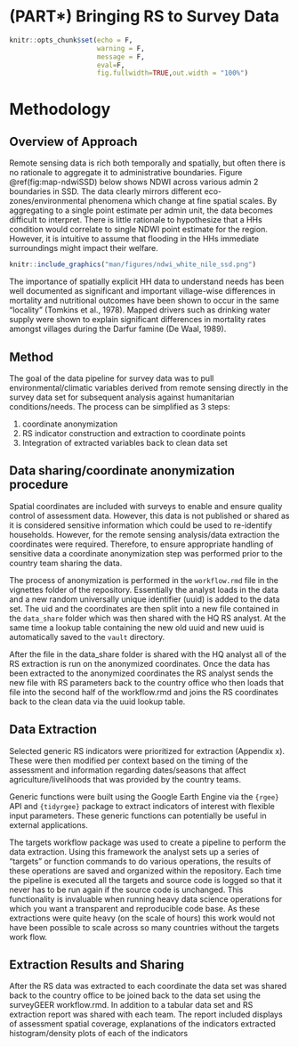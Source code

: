 
# (PART\*) Bringing RS to Survey Data {-}

```{r eval = T, echo=F}
knitr::opts_chunk$set(echo = F,
                      warning = F,
                      message = F,
                      eval=F,
                      fig.fullwidth=TRUE,out.width = "100%")
```


# Methodology

## Overview of Approach

Remote sensing data is rich both temporally and spatially, but often there is no rationale to aggregate it to administrative boundaries. Figure \@ref(fig:map-ndwiSSD) below shows NDWI across various admin 2 boundaries in SSD. The data clearly mirrors different eco-zones/environmental phenomena which change at fine spatial scales. By aggregating to a single point estimate per admin unit, the data becomes difficult to interpret. There is little rationale to hypothesize that a HHs condition would correlate to single NDWI point estimate for the region. However, it is intuitive to assume that flooding in the HHs immediate surroundings might impact their welfare. 

```{r map-ndwiSSD,eval= T,fig.cap= 'NDWI calculated around the white nile in South Sudan. Points Represent theoretical household locations'}
knitr::include_graphics("man/figures/ndwi_white_nile_ssd.png")
```

The importance of spatially explicit HH data to understand needs has been well documented as significant and important village-wise differences in mortality and nutritional outcomes have been shown to occur in the same “locality” (Tomkins et al., 1978). Mapped drivers such as drinking water supply were shown to explain significant differences in mortality rates amongst villages during the Darfur famine (De Waal, 1989).

## Method



The goal of the data pipeline for survey data was to pull environmental/climatic variables derived from remote sensing directly in the survey data set for subsequent analysis against humanitarian conditions/needs. The process can be simplified as 3 steps: 

1. coordinate anonymization
2. RS indicator construction and extraction to coordinate points
3. Integration of extracted variables back to clean data set 

## Data sharing/coordinate anonymization procedure

Spatial coordinates are included with surveys to enable and ensure quality control of assessment data. However, this data is not published or shared as it is considered sensitive information which could be used to re-identify households. However, for the remote sensing analysis/data extraction the coordinates were required. Therefore, to ensure appropriate handling of sensitive data a coordinate anonymization step was performed prior to the country team sharing the data. 

The process of anonymization is performed in the `workflow.rmd` file in the vignettes folder of the repository. Essentially the analyst loads in the data and a new random universally unique identifier (uuid) is added to the data set. The uid and the coordinates are then split into a new file contained in the `data_share` folder which was then shared with the HQ RS analyst. At the same time a lookup table containing the new old uuid and new uuid is automatically saved to the `vault` directory.

After the file in the data_share folder is shared with the HQ analyst all of the RS extraction is run on the anonymized coordinates. Once the data has been extracted to the anonymized coordinates the RS analyst sends the new file with RS parameters back to the country office who then loads that file into the second half of the workflow.rmd and joins the RS coordinates back to the clean data via the uuid lookup table.

## Data Extraction

Selected generic RS indicators were prioritized for extraction (Appendix x). These were then modified per context based on the timing of the assessment and information regarding dates/seasons that affect agriculture/livelihoods that was provided by the country teams.

Generic functions were built using the Google Earth Engine via the `{rgee}` API and `{tidyrgee}` package to extract indicators of interest with flexible input parameters. These generic functions can potentially be useful in external applications.

The targets workflow package was used to create a pipeline to perform the data extraction. Using this framework the analyst sets up a series of “targets” or function commands to do various operations, the results of these operations are saved and organized within the repository. Each time the pipeline is executed all the targets and source code is logged so that it never has to be run again if the source code is unchanged. This functionality is invaluable when running heavy data science operations for which you want a transparent and reproducible code base. As these extractions were quite heavy (on the scale of hours) this work would not have been possible to scale across so many countries without the targets work flow.

## Extraction Results and Sharing

After the RS data was extracted to each coordinate the data set was shared back to the country office to be joined back to the data set using the surveyGEER workflow.rmd. In addition to a tabular data set and RS extraction report was shared with each team. The report included displays of assessment spatial coverage,  explanations of the indicators extracted histogram/density plots of each of the indicators
